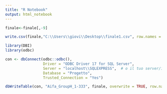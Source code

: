 ---
title: "R Notebook"
output: html_notebook
---
```{r}
finale<-finale[,-9]
```

```{r}
write.csv(finale,"C:\\Users\\giovi\\Desktop\\finale1.csv", row.names = FALSE)
```

```{r}
library(DBI)
library(odbc)

con <- dbConnect(odbc::odbc(),
                 Driver = "ODBC Driver 17 for SQL Server",
                 Server = "localhost\\SQLEXPRESS",  # o il tuo server/istanza
                 Database = "Progetto",
                 Trusted_Connection = "Yes")
```

```{r}
dbWriteTable(con, "Aifa_GroupH_1-333", finale, overwrite = TRUE, row.names = FALSE)
```

